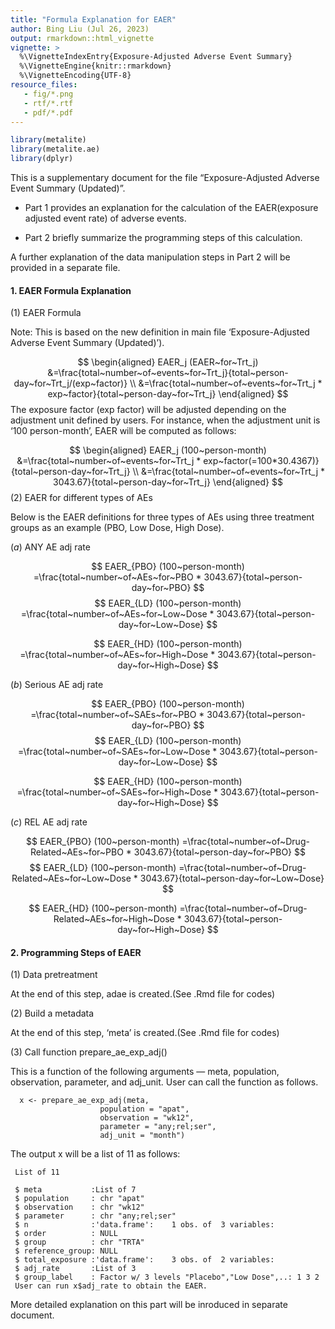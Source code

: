 ```yaml
---
title: "Formula Explanation for EAER"
author: Bing Liu (Jul 26, 2023)
output: rmarkdown::html_vignette
vignette: >
  %\VignetteIndexEntry{Exposure-Adjusted Adverse Event Summary}
  %\VignetteEngine{knitr::rmarkdown}
  %\VignetteEncoding{UTF-8}
resource_files:
   - fig/*.png
   - rtf/*.rtf
   - pdf/*.pdf
---
```


```r
library(metalite)
library(metalite.ae)
library(dplyr)
```
 

This is a supplementary document for the file "Exposure-Adjusted Adverse Event Summary (Updated)".  

- Part 1 provides an explanation for the calculation of the EAER(exposure adjusted event rate) of adverse events. 

- Part 2 briefly summarize the programming steps of this calculation. 

A further explanation of the data manipulation steps in Part 2 will be provided in a separate file.

####  1. EAER Formula Explanation

$(1)$ EAER Formula 

Note: This is based on the new definition in main file 'Exposure-Adjusted Adverse Event Summary (Updated)').

$$
\begin{aligned}
EAER_j (EAER~for~Trt_j)
&=\frac{total~number~of~events~for~Trt_j}{total~person-day~for~Trt_j/(exp~factor)}  \\
&=\frac{total~number~of~events~for~Trt_j * exp~factor}{total~person-day~for~Trt_j}
\end{aligned}
$$
The exposure factor (exp factor) will be adjusted depending on the adjustment unit defined by users. For instance, when the adjustment unit is '100 person-month', EAER will be computed as follows:

$$
\begin{aligned}
EAER_j (100~person-month) 
&=\frac{total~number~of~events~for~Trt_j * exp~factor(=100*30.4367)}{total~person-day~for~Trt_j}  \\
&=\frac{total~number~of~events~for~Trt_j * 3043.67}{total~person-day~for~Trt_j}  
\end{aligned}
$$
$(2)$ EAER for different types of AEs 
 
 Below is the EAER definitions for three types of AEs using three treatment groups as an example (PBO, Low Dose, High Dose).
 
$(a)$ ANY AE adj rate  

$$
EAER_{PBO} (100~person-month) =\frac{total~number~of~AEs~for~PBO * 3043.67}{total~person-day~for~PBO}
$$
$$
EAER_{LD} (100~person-month) =\frac{total~number~of~AEs~for~Low~Dose * 3043.67}{total~person-day~for~Low~Dose}
$$

$$
EAER_{HD} (100~person-month) =\frac{total~number~of~AEs~for~High~Dose * 3043.67}{total~person-day~for~High~Dose}
$$
 

$(b)$ Serious AE adj rate  


$$
EAER_{PBO} (100~person-month) =\frac{total~number~of~SAEs~for~PBO * 3043.67}{total~person-day~for~PBO}
$$
$$
EAER_{LD} (100~person-month) =\frac{total~number~of~SAEs~for~Low~Dose * 3043.67}{total~person-day~for~Low~Dose}
$$

$$
EAER_{HD} (100~person-month) =\frac{total~number~of~SAEs~for~High~Dose * 3043.67}{total~person-day~for~High~Dose}
$$
 
 
$(c)$  REL AE adj rate  
  

$$
EAER_{PBO} (100~person-month) =\frac{total~number~of~Drug-Related~AEs~for~PBO * 3043.67}{total~person-day~for~PBO}
$$
$$
EAER_{LD} (100~person-month) =\frac{total~number~of~Drug-Related~AEs~for~Low~Dose * 3043.67}{total~person-day~for~Low~Dose}
$$

$$
EAER_{HD} (100~person-month) =\frac{total~number~of~Drug-Related~AEs~for~High~Dose * 3043.67}{total~person-day~for~High~Dose}
$$
 
  
####  2. Programming Steps of EAER

$(1)$ Data pretreatment

At the end of this step, adae is created.(See .Rmd file for codes)

$(2)$ Build a metadata

At the end of this step, 'meta' is created.(See .Rmd file for codes)

$(3)$ Call function prepare_ae_exp_adj() 

This is a function of the following arguments --- meta, population, observation, parameter, and adj_unit. User can call the function as follows.

      x <- prepare_ae_exp_adj(meta,
                        population = "apat",
                        observation = "wk12",
                        parameter = "any;rel;ser",
                        adj_unit = "month")

The output x will be a list of 11 as follows:

     List of 11

     $ meta           :List of 7
     $ population     : chr "apat"
     $ observation    : chr "wk12"
     $ parameter      : chr "any;rel;ser"
     $ n              :'data.frame':	1 obs. of  3 variables:
     $ order          : NULL
     $ group          : chr "TRTA"
     $ reference_group: NULL
     $ total_exposure :'data.frame':	3 obs. of  2 variables:
     $ adj_rate       :List of 3
     $ group_label    : Factor w/ 3 levels "Placebo","Low Dose",..: 1 3 2
     User can run x$adj_rate to obtain the EAER.
  
More detailed explanation on this part will be inroduced in separate document. 